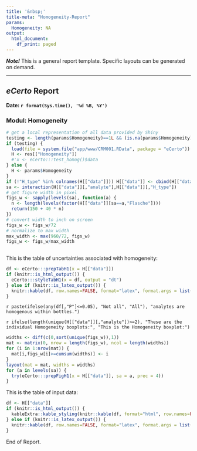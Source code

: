 ```yaml
---
title: '&nbsp;'
title-meta: "Homogeneity-Report"
params:
  Homogeneity: NA
output:
  html_document:
    df_print: paged
---
```


***Note!*** 
This is a general report template. Specific layouts can be generated on demand.

---

## ***eCerto*** Report

**Date: `r format(Sys.time(), '%d %B, %Y')`**

### Modul: Homogeneity

```r
# get a local representation of all data provided by Shiny
testing <- length(params$Homogeneity)==1L && (is.na(params$Homogeneity) | params$Homogeneity=="NA")
if (testing) {
  load(file = system.file("app/www/CRM001.RData", package = "eCerto"))
  H <- res[["Homogeneity"]]
  #'x <- eCerto:::test_homog()$data
} else {
  H <- params$Homogeneity
}
if (!"H_type" %in% colnames(H[["data"]])) H[["data"]] <- cbind(H[["data"]], "H_type"="hom")
sa <- interaction(H[["data"]][,"analyte"],H[["data"]][,"H_type"])
# get figure width in pixel
figs_w <- sapply(levels(sa), function(a) {
  n <- length(levels(factor(H[["data"]][sa==a,"Flasche"])))
  return(150 + 40 * n)
})
# convert width to inch on screen
figs_w <- figs_w/72
# normalize to max width
max_width <- max(960/72, figs_w)
figs_w <- figs_w/max_width
  
```

This is the table of uncertainties associated with homogeneity:

```r
df <- eCerto:::prepTabH1(x = H[["data"]])
if (knitr::is_html_output()) {
  eCerto:::styleTabH1(x = df, output = "dt")
} else if (knitr::is_latex_output()) {
  knitr::kable(df, row.names=FALSE, format="latex", format.args = list(decimal.mark = "."))
}
```

`r paste(ifelse(any(df[,"P"]<=0.05), "Not all", "All"), "analytes are homogenous within bottles.")`

`r ifelse(length(unique(H[["data"]][,"analyte"])>=2), "These are the individual Homogeneity boxplots:", "This is the Homogeneity boxplot:")`

```r
widths <- diff(c(0,sort(unique(figs_w)),1))
mat <- matrix(0, nrow = length(figs_w), ncol = length(widths))
for (i in 1:nrow(mat)) {
  mat[i,figs_w[i]>=cumsum(widths)] <- i
}
layout(mat = mat, widths = widths)
for (a in levels(sa)) {
  try(eCerto:::prepFigH1(x = H[["data"]], sa = a, prec = 4))
}
```

This is the table of input data:

```r
df <- H[["data"]]
if (knitr::is_html_output()) {
  kableExtra::kable_styling(knitr::kable(df, format="html", row.names=FALSE, format.args = list(decimal.mark = ".")), font_size = 9)
} else if (knitr::is_latex_output()) {
  knitr::kable(df, row.names=FALSE, format="latex", format.args = list(decimal.mark = "."))
}
```

End of Report.